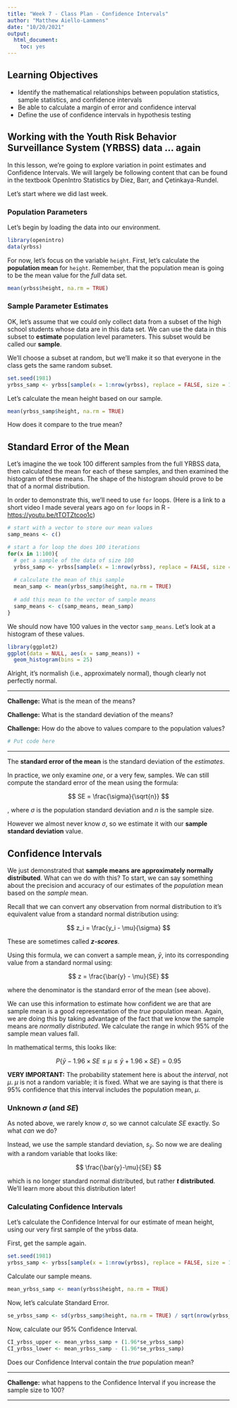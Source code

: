 ```yaml
---
title: "Week 7 - Class Plan - Confidence Intervals"
author: "Matthew Aiello-Lammens"
date: "10/20/2021"
output:
  html_document:
    toc: yes
---
```


## Learning Objectives

* Identify the mathematical relationships between population statistics, sample statistics, and confidence intervals
* Be able to calculate a margin of error and confidence interval
* Define the use of confidence intervals in hypothesis testing

## Working with the Youth Risk Behavior Surveillance System (YRBSS) data ... again

In this lesson, we're going to explore variation in point estimates and Confidence Intervals.
We will largely be following content that can be found in the textbook OpenIntro Statistics by Diez, Barr, and Çetinkaya-Rundel.

Let's start where we did last week.

### Population Parameters

Let's begin by loading the data into our environment.

```r
library(openintro)
data(yrbss)
```

For now, let's focus on the variable `height`. 
First, let's calculate the **population mean** for `height`.
Remember, that the population mean is going to be the mean value for the *full* data set.

```r
mean(yrbss$height, na.rm = TRUE)
```


### Sample Parameter Estimates

OK, let's assume that we could only collect data from a subset of the high school students whose data are in this data set. 
We can use the data in this subset to **estimate** population level parameters.
This subset would be called our **sample**.

We'll choose a subset at random, but we'll make it so that everyone in the class gets the same random subset.

```r
set.seed(1981)
yrbss_samp <- yrbss[sample(x = 1:nrow(yrbss), replace = FALSE, size = 100), ]
```

Let's calculate the mean height based on our sample.

```r
mean(yrbss_samp$height, na.rm = TRUE)
```

How does it compare to the true mean?


## Standard Error of the Mean

Let's imagine the we took 100 different samples from the full YRBSS data, then calculated the mean for each of these samples, and then examined the histogram of these means.
The shape of the histogram should prove to be that of a normal distribution.

In order to demonstrate this, we'll need to use `for` loops. 
(Here is a link to a short video I made several years ago on `for` loops in R - [https://youtu.be/tTOTZtcoo1c](https://youtu.be/tTOTZtcoo1c))


```r
# start with a vector to store our mean values
samp_means <- c()

# start a for loop the does 100 iterations
for(x in 1:100){
  # get a sample of the data of size 100
  yrbss_samp <- yrbss[sample(x = 1:nrow(yrbss), replace = FALSE, size = 100), ]
  
  # calculate the mean of this sample
  mean_samp <- mean(yrbss_samp$height, na.rm = TRUE)
  
  # add this mean to the vector of sample means
  samp_means <- c(samp_means, mean_samp)
}

```

We should now have 100 values in the vector `samp_means`. 
Let's look at a histogram of these values.

```r
library(ggplot2)
ggplot(data = NULL, aes(x = samp_means)) +
  geom_histogram(bins = 25)
```


Alright, it's normalish (i.e., approximately normal), though clearly not perfectly normal.

***

**Challenge:** What is the mean of the means?

**Challenge:** What is the standard deviation of the means?

**Challenge:** How do the above to values compare to the population values?

```r
# Put code here

```

***

The **standard error of the mean** is the standard deviation of the *estimates*. 


In practice, we only examine *one*, or a very few, samples. We can still compute the standard error of the mean using the formula:

$$
SE = \frac{\sigma}{\sqrt{n}}
$$


, where $\sigma$ is the population standard deviation and $n$ is the sample size.

However we almost never know $\sigma$, so we estimate it with our **sample standard deviation** value.

## Confidence Intervals

We just demonstrated that **sample means are approximately normally distributed**. 
What can we do with this?
To start, we can say something about the precision and accuracy of our estimates of the *population* mean based on the *sample* mean.

Recall that we can convert any observation from normal distribution to it's equivalent value from a standard normal distribution using:

$$
z_i = \frac{y_i - \mu}{\sigma}
$$

These are sometimes called ***z-scores***.

Using this formula, we can convert a sample mean, $\bar{y}$, into its corresponding value from a standard normal using:

$$
z = \frac{\bar{y} - \mu}{SE}
$$

where the denominator is the standard error of the mean (see above). 

We can use this information to estimate how confident we are that are sample mean is a good representation of the *true* population mean.
Again, we are doing this by taking advantage of the fact that we know the sample means are *normally distributed*.
We calculate the range in which 95% of the sample mean values fall.

In mathematical terms, this looks like:

$$
P\{\bar{y} - 1.96 \times SE \leq \mu \leq \bar{y} + 1.96 \times  SE \} = 0.95
$$

**VERY IMPORTANT:** The probability statement here is about the *interval*, not $\mu$. 
$\mu$ is not a random variable; it is fixed.
What we are saying is that there is 95% confidence that this interval includes the population mean, $\mu$.



### Unknown $\sigma$ (and $SE$)

As noted above, we rarely know $\sigma$, so we cannot calculate $SE$ exactly. 
So what *can* we do?

Instead, we use the sample standard deviation, $s_{\bar{y}}$. 
So now we are dealing with a random variable that looks like: 

$$
\frac{\bar{y}-\mu}{SE}
$$

which is no longer standard normal distributed, but rather ***t* distributed**.
We'll learn more about this distribution later!

### Calculating Confidence Intervals

Let's calculate the Confidence Interval for our estimate of mean height, using our very first sample of the yrbss data.

First, get the sample again.

```r
set.seed(1981)
yrbss_samp <- yrbss[sample(x = 1:nrow(yrbss), replace = FALSE, size = 10), ]
```

Calculate our sample means.

```r
mean_yrbss_samp <- mean(yrbss$height, na.rm = TRUE)
```


Now, let's calculate Standard Error.

```r
se_yrbss_samp <- sd(yrbss_samp$height, na.rm = TRUE) / sqrt(nrow(yrbss_samp))
```

Now, calculate our 95% Confidence Interval.

```r
CI_yrbss_upper <- mean_yrbss_samp + (1.96*se_yrbss_samp)
CI_yrbss_lower <- mean_yrbss_samp - (1.96*se_yrbss_samp)
```

Does our Confidence Interval contain the *true* population mean?

***

**Challenge:** what happens to the Confidence Interval if you increase the sample size to 100?

***

